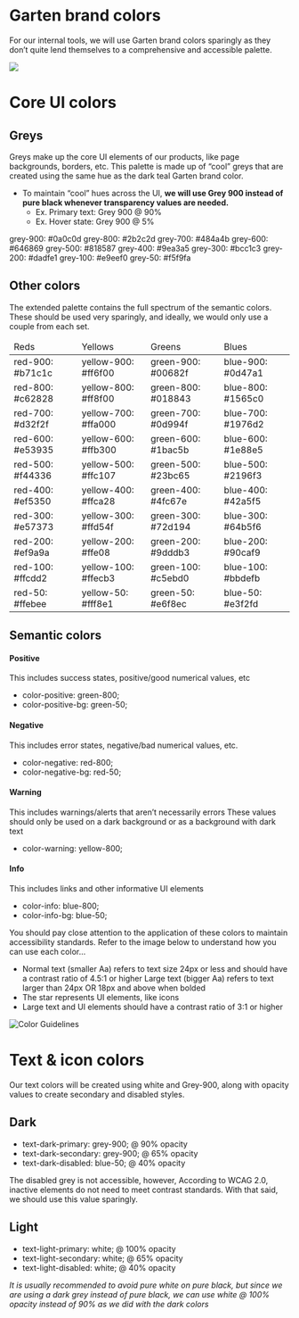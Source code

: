 
<Meta title="DOCS/Colors" />

# Garten brand colors

For our internal tools, we will use Garten brand colors sparingly as they don’t quite lend
themselves to a comprehensive and accessible palette.

<img src={color_pallete} />

# Core UI colors

## Greys

Greys make up the core UI elements of our products, like page backgrounds, borders, etc.
This palette is made up of “cool” greys that are created using the same hue as the dark teal Garten brand color.

- To maintain “cool” hues across the UI, **we will use Grey 900 instead of pure black whenever transparency values are needed.**
  - Ex. Primary text: Grey 900 @ 90%
  - Ex. Hover state: Grey 900 @ 5%

grey-900: #0a0c0d
grey-800: #2b2c2d
grey-700: #484a4b
grey-600: #646869
grey-500: #818587
grey-400: #9ea3a5
grey-300: #bcc1c3
grey-200: #dadfe1
grey-100: #e9eef0
grey-50: #f5f9fa

## Other colors

The extended palette contains the full spectrum of the semantic colors. These should be used very sparingly, and ideally, we would only use a couple from each set.

<table>
  <thead>
    <tr>
      <td>Reds</td>
      <td>Yellows</td>
      <td>Greens</td>
      <td>Blues</td>
    </tr>
  </thead>
  <tbody>
    <tr>
      <td>red-900: #b71c1c</td>
      <td>yellow-900: #ff6f00</td>
      <td>green-900: #00682f</td>
      <td>blue-900: #0d47a1</td>
    </tr>
    <tr>
      <td>red-800: #c62828</td>
      <td>yellow-800: #ff8f00</td>
      <td>green-800: #018843</td>
      <td>blue-800: #1565c0</td>
    </tr>
    <tr>
      <td>red-700: #d32f2f</td>
      <td>yellow-700: #ffa000</td>
      <td>green-700: #0d994f</td>
      <td>blue-700: #1976d2</td>
    </tr>
    <tr>
      <td>red-600: #e53935</td>
      <td>yellow-600: #ffb300</td>
      <td>green-600: #1bac5b</td>
      <td>blue-600: #1e88e5</td>
    </tr>
    <tr>
      <td>red-500: #f44336</td>
      <td>yellow-500: #ffc107</td>
      <td>green-500: #23bc65</td>
      <td>blue-500: #2196f3</td>
    </tr>
    <tr>
      <td>red-400: #ef5350</td>
      <td>yellow-400: #ffca28</td>
      <td>green-400: #4fc67e</td>
      <td>blue-400: #42a5f5</td>
    </tr>
    <tr>
      <td>red-300: #e57373</td>
      <td>yellow-300: #ffd54f</td>
      <td>green-300: #72d194</td>
      <td>blue-300: #64b5f6</td>
    </tr>
    <tr>
      <td>red-200: #ef9a9a</td>
      <td>yellow-200: #ffe08</td>
      <td>green-200: #9dddb3</td>
      <td>blue-200: #90caf9</td>
    </tr>
    <tr>
      <td>red-100: #ffcdd2</td>
      <td>yellow-100: #ffecb3</td>
      <td>green-100: #c5ebd0</td>
      <td>blue-100: #bbdefb</td>
    </tr>
    <tr>
      <td>red-50: #ffebee</td>
      <td>yellow-50: #fff8e1</td>
      <td>green-50: #e6f8ec</td>
      <td>blue-50: #e3f2fd</td>
    </tr>
  </tbody>
</table>

## Semantic colors

#### Positive

This includes success states, positive/good numerical values, etc

- color-positive: green-800;
- color-positive-bg: green-50;

#### Negative

This includes error states, negative/bad numerical values, etc.

- color-negative: red-800;
- color-negative-bg: red-50;

#### Warning

This includes warnings/alerts that aren’t necessarily errors
These values should only be used on a dark background or as a background with dark text

- color-warning: yellow-800;

#### Info

This includes links and other informative UI elements

- color-info: blue-800;
- color-info-bg: blue-50;

You should pay close attention to the application of these colors to maintain accessibility standards. Refer to the image below to understand how you can use each color…

- Normal text (smaller Aa) refers to text size 24px or less and should have a contrast ratio of 4.5:1 or higher
  Large text (bigger Aa) refers to text larger than 24px OR 18px and above when bolded
- The star represents UI elements, like icons
- Large text and UI elements should have a contrast ratio of 3:1 or higher

<img alt="Color Guidelines" src={color_guidelines} />

# Text & icon colors

Our text colors will be created using white and Grey-900, along with opacity values to create secondary and disabled styles.

## Dark

- text-dark-primary: grey-900; @ 90% opacity
- text-dark-secondary: grey-900; @ 65% opacity
- text-dark-disabled: blue-50; @ 40% opacity

The disabled grey is not accessible, however, According to WCAG 2.0, inactive elements do not need to meet contrast standards. With that said, we should use this value sparingly.

## Light

- text-light-primary: white; @ 100% opacity
- text-light-secondary: white; @ 65% opacity
- text-light-disabled: white; @ 40% opacity

_It is usually recommended to avoid pure white on pure black, but since we are using a dark grey instead of pure black, we can use white @ 100% opacity instead of 90% as we did with the dark colors_
